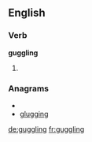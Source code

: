 ==English==

===Verb===
'''guggling'''

# {{present participle of|[[guggle]]}}

===Anagrams===
* {{alphagram|ggggilnu}}
* [[glugging#English|glugging]]

[[de:guggling]]
[[fr:guggling]]